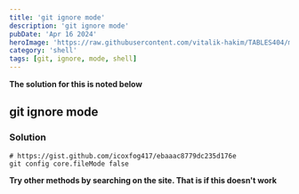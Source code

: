 ```yaml
---
title: 'git ignore mode'
description: 'git ignore mode'
pubDate: 'Apr 16 2024'
heroImage: 'https://raw.githubusercontent.com/vitalik-hakim/TABLES404/main/error_b/SHELL.jpg'
category: 'shell'
tags: [git, ignore, mode, shell]
---
```


**The solution for this is noted below**

## git ignore mode

### Solution

```shell
# https://gist.github.com/icoxfog417/ebaaac8779dc235d176e
git config core.fileMode false
```

**Try other methods by searching on the site. That is if this doesn't work**
